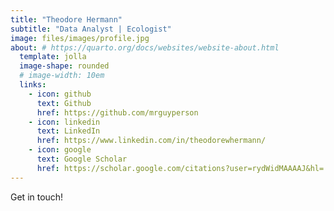 ```yaml
---
title: "Theodore Hermann"
subtitle: "Data Analyst | Ecologist"
image: files/images/profile.jpg
about: # https://quarto.org/docs/websites/website-about.html
  template: jolla
  image-shape: rounded
  # image-width: 10em
  links:
    - icon: github
      text: Github
      href: https://github.com/mrguyperson
    - icon: linkedin
      text: LinkedIn
      href: https://www.linkedin.com/in/theodorewhermann/
    - icon: google
      text: Google Scholar
      href: https://scholar.google.com/citations?user=rydWidMAAAAJ&hl=
---
```

Get in touch!